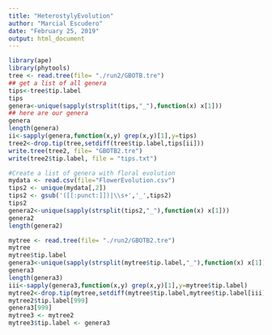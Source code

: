 ```yaml
---
title: "HeterostylyEvolution"
author: "Marcial Escudero"
date: "February 25, 2019"
output: html_document
---
```


```r

library(ape)
library(phytools)
tree <- read.tree(file= "./run2/GBOTB.tre")
## get a list of all genera
tips<-tree$tip.label
tips
genera<-unique(sapply(strsplit(tips,"_"),function(x) x[1]))
## here are our genera
genera
length(genera)
ii<-sapply(genera,function(x,y) grep(x,y)[1],y=tips)
tree2<-drop.tip(tree,setdiff(tree$tip.label,tips[ii]))
write.tree(tree2, file= "GBOTB2.tre")
write(tree2$tip.label, file = "tips.txt")

#Create a list of genera with floral evolution
mydata <- read.csv(file="FlowerEvolution.csv")
tips2 <- unique(mydata[,2])
tips2 <- gsub('([[:punct:]])|\\s+','_',tips2)
tips2
genera2<-unique(sapply(strsplit(tips2,"_"),function(x) x[1]))
genera2
length(genera2)

mytree <- read.tree(file= "./run2/GBOTB2.tre")
mytree
mytree$tip.label
genera3<-unique(sapply(strsplit(mytree$tip.label,"_"),function(x) x[1]))
genera3
length(genera3)
iii<-sapply(genera3,function(x,y) grep(x,y)[1],y=mytree$tip.label)
mytree2<-drop.tip(mytree,setdiff(mytree$tip.label,mytree$tip.label[iii]))
mytree2$tip.label[999]
genera3[999]
mytree3 <- mytree2 
mytree3$tip.label <- genera3


```


